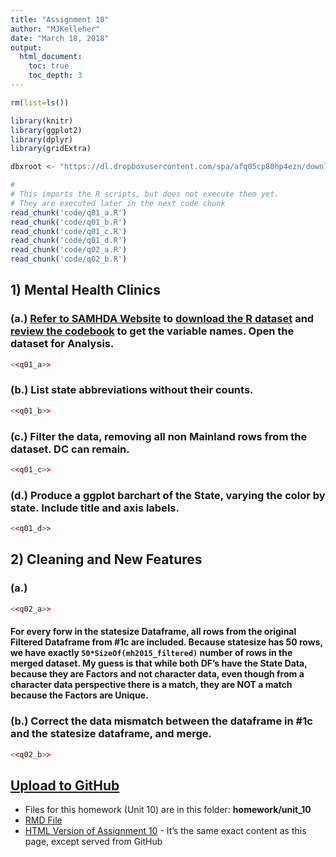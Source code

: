 ```yaml
---
title: "Assignment 10"
author: "MJKelleher"
date: "March 18, 2018"
output:
  html_document:
    toc: true
    toc_depth: 3
---
```


```r
rm(list=ls())

library(knitr)
library(ggplot2)
library(dplyr)
library(gridExtra)

dbxroot <- "https://dl.dropboxusercontent.com/spa/afq05cp80hp4ezn/downloads/public/msds-data/"
```

```r
#
# This imports the R scripts, but does not execute them yet.
# They are executed later in the next code chunk
read_chunk('code/q01_a.R')
read_chunk('code/q01_b.R')
read_chunk('code/q01_c.R')
read_chunk('code/q01_d.R')
read_chunk('code/q02_a.R')
read_chunk('code/q02_b.R')

```

## 1) Mental Health Clinics
### (a.) [Refer to SAMHDA Website](https://datafiles.samhsa.gov/study-dataset/national-mental-health-services-survey-2015-n-mhss-2015-ds0001-nid17098) to [download the R dataset](http://samhda.s3-us-gov-west-1.amazonaws.com/s3fs-public/field-uploads-protected/studies/N-MHSS-2015/N-MHSS-2015-datasets/N-MHSS-2015-DS0001/N-MHSS-2015-DS0001-bundles-with-study-info/N-MHSS-2015-DS0001-bndl-data-r.zip) and [review the codebook](http://samhda.s3-us-gov-west-1.amazonaws.com/s3fs-public/field-uploads-protected/studies/N-MHSS-2015/N-MHSS-2015-datasets/N-MHSS-2015-DS0001/N-MHSS-2015-DS0001-info/N-MHSS-2015-DS0001-info-codebook.pdf) to get the variable names.  Open the dataset for Analysis.
```r
<<q01_a>>
```
### (b.) List state abbreviations without their counts.
```r
<<q01_b>>
```
### (c.) Filter the data, removing all non Mainland rows from the dataset.  DC can remain.
```r
<<q01_c>>
```
### (d.) Produce a ggplot barchart of the State, varying the color by state.  Include title and axis labels.
```r
<<q01_d>>
```

## 2) Cleaning and New Features
### (a.) 
```r
<<q02_a>>
```
#### For every forw in the statesize Dataframe, all rows from the original Filtered Dataframe from #1c are included.  Because statesize has 50 rows, we have exactly `50*SizeOf(mh2015_filtered)` number of rows in the merged dataset.  My guess is that while both DF's have the State Data, because they are Factors and not character data, even though from a character data perspective there is a match, they are NOT a match because the Factors are Unique.
### (b.) Correct the data mismatch between the dataframe in #1c and the statesize dataframe, and merge.
```r
<<q02_b>>
```

## [Upload to GitHub](https://github.com/allthebits/mjk-msds6306)
- Files for this homework (Unit 10) are in this folder: **homework/unit_10**
- [RMD File](https://github.com/allthebits/mjk-msds6306/blob/master/homework/unit_10/homework_submission.Rmd)
- [HTML Version of Assignment 10](http://htmlpreview.github.io/?https://raw.githubusercontent.com/allthebits/mjk-msds6306/master/homework/unit_10/homework_submission.html)  -  It's the same exact content as this page, except served from GitHub

